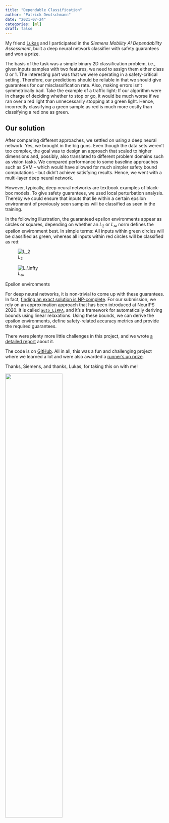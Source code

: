 ```yaml
---
title: "Dependable Classification"
author: "Patrick Deutschmann"
date: "2021-07-24"
categories: [ml]
draft: false
---
```


My friend [Lukas](https://github.com/lukas-jkl) and I participated in the *Siemens Mobility AI Dependability Assessment*, built a deep neural network classifier with safety guarantees and won a prize.

The basis of the task was a simple binary 2D classification problem, i.e., given inputs samples with two features, we need to assign them either class 0 or 1. The interesting part was that we were operating in a safety-critical setting. Therefore, our predictions should be reliable in that we should give guarantees for our misclassification rate. Also, making errors isn’t symmetrically bad. Take the example of a traffic light: If our algorithm were in charge of deciding whether to stop or go, it would be much worse if we ran over a red light than unnecessarily stopping at a green light. Hence, incorrectly classifying a green sample as red is much more costly than classifying a red one as green.

## Our solution

After comparing different approaches, we settled on using a deep neural network. Yes, we brought in the big guns. Even though the data sets weren’t too complex, the goal was to design an approach that scaled to higher dimensions and, possibly, also translated to different problem domains such as vision tasks. We compared performance to some baseline approaches such as SVM – which would have allowed for much simpler safety bound computations – but didn’t achieve satisfying results. Hence, we went with a multi-layer deep neural network.

However, typically, deep neural networks are textbook examples of black-box models. To give safety guarantees, we used local perturbation analysis. Thereby we could ensure that inputs that lie within a certain epsilon environment of previously seen samples will be classified as seen in the training. 

In the following illustration, the guaranteed epsilon environments appear as circles or squares, depending on whether an $L_2$ or $L_\infty$ norm defines the epsilon environment best. In simple terms: All inputs within green circles will be classified as green, whereas all inputs within red circles will be classified as red:

::: {#fig-epsilon layout-ncol=2}

![$L_2$](img/a_l2.png)

![$L_\infty$](img/a_linf.png)

Epsilon environments
:::

For deep neural networks, it is non-trivial to come up with these guarantees. In fact, [finding an exact solution is NP-complete](http://proceedings.mlr.press/v80/weng18a/weng18a.pdf). For our submission, we rely on an approximation approach that has been introduced at NeurIPS 2020. It is called [`auto_LiRPA`](https://github.com/KaidiXu/auto_LiRPA), and it’s a framework for automatically deriving bounds using linear relaxations. Using these bounds, we can derive the epsilon environments, define safety-related accuracy metrics and provide the required guarantees.

There were plenty more little challenges in this project, and we wrote [a detailed report](Verified_Classification_using_Deep_Neural_Networks_with_Perturbation_Analysis.pdf) about it.

The code is on [GitHub](https://github.com/lukas-jkl/dependable-classification). All in all, this was a fun and challenging project where we learned a lot and were also awarded a [runner’s up prize](https://ecosystem.siemens.com/topic/detail/default/33). 

Thanks, Siemens, and thanks, Lukas, for taking this on with me!

![](img/prize.jpeg){width="60%" fig-align="center"}